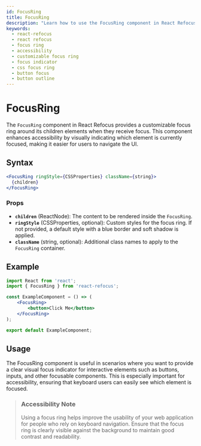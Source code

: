 ```yaml
---
id: FocusRing
title: FocusRing
description: "Learn how to use the FocusRing component in React Refocus to create customizable focus rings around elements. Improve accessibility and enhance the user interface with this flexible component."
keywords:
  - react-refocus
  - react refocus
  - focus ring
  - accessibility
  - customizable focus ring
  - focus indicator
  - css focus ring
  - button focus
  - button outline
---
```



<StructuredData />

# FocusRing

The `FocusRing` component in React Refocus provides a customizable focus ring around its children elements when they receive focus. This component enhances accessibility by visually indicating which element is currently focused, making it easier for users to navigate the UI.

## Syntax

```jsx
<FocusRing ringStyle={CSSProperties} className={string}>
  {children}
</FocusRing>
```

### Props

- **`children`** (ReactNode): The content to be rendered inside the `FocusRing`.
- **`ringStyle`** (CSSProperties, optional): Custom styles for the focus ring. If not provided, a default style with a blue border and soft shadow is applied.
- **`className`** (string, optional): Additional class names to apply to the `FocusRing` container.

## Example

```jsx
import React from 'react';
import { FocusRing } from 'react-refocus';

const ExampleComponent = () => (
    <FocusRing>
        <button>Click Me</button>
    </FocusRing>
);

export default ExampleComponent;
```

## Usage

The FocusRing component is useful in scenarios where you want to provide a clear visual focus indicator for interactive elements such as buttons, inputs, and other focusable components. This is especially important for accessibility, ensuring that keyboard users can easily see which element is focused.

> ### Accessibility Note
> Using a focus ring helps improve the usability of your web application for people who rely on keyboard navigation. Ensure that the focus ring is clearly visible against the background to maintain good contrast and readability.
